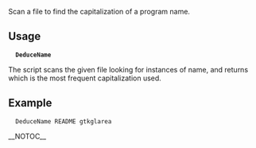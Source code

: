 Scan a file to find the capitalization of a program name.

==Usage==
   '''DeduceName''' <file> <name>

The script scans the given file looking for instances of name, and returns which is the most frequent capitalization used.
==Example==
   DeduceName README gtkglarea

{{Scripts}}
__NOTOC__

